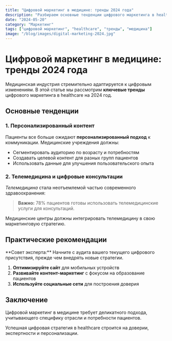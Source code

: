 ```yaml
---
title: "Цифровой маркетинг в медицине: тренды 2024 года"
description: "Разбираем основные тенденции цифрового маркетинга в healthcare сфере и прогнозы на будущий год"
date: "2024-05-20"
category: "Маркетинг"
tags: ["цифровой маркетинг", "healthcare", "тренды", "медицина"]
image: "/blog/images/digital-marketing-2024.jpg"
---
```


# Цифровой маркетинг в медицине: тренды 2024 года

Медицинская индустрия стремительно адаптируется к цифровым изменениям. В этой статье мы рассмотрим **ключевые тренды** цифрового маркетинга в healthcare на 2024 год.

## Основные тенденции

### 1. Персонализированный контент

Пациенты все больше ожидают **персонализированный подход** к коммуникации. Медицинские учреждения должны:

- Сегментировать аудиторию по возрасту и потребностям
- Создавать целевой контент для разных групп пациентов
- Использовать данные для улучшения пользовательского опыта

### 2. Телемедицина и цифровые консультации

*Телемедицина* стала неотъемлемой частью современного здравоохранения:

> **Важно:** 78% пациентов готовы использовать телемедицинские услуги для консультаций.

Медицинские центры должны интегрировать телемедицину в свою маркетинговую стратегию.

## Практические рекомендации

<Alert type="success">
**Совет эксперта:** Начните с аудита вашего текущего цифрового присутствия, прежде чем внедрять новые стратегии.
</Alert>

1. **Оптимизируйте сайт** для мобильных устройств
2. **Развивайте контент-маркетинг** с фокусом на образование пациентов
3. **Используйте социальные сети** для построения доверия

## Заключение

Цифровой маркетинг в медицине требует деликатного подхода, учитывающего специфику отрасли и потребности пациентов.

<Highlight>
Успешная цифровая стратегия в healthcare строится на доверии, экспертности и персонализации.
</Highlight>
